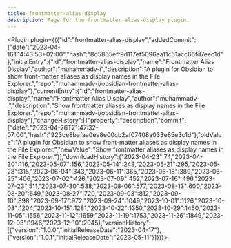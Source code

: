 ---
title: frontmatter-alias-display
description: Page for the frontmatter-alias-display plugin.
---


<Plugin plugin={({"id":"frontmatter-alias-display","addedCommit":{"date":"2023-04-16T14:43:53+02:00","hash":"8d5865eff9d117ef5096ea11c51acc66fd7eec1d"},"initialEntry":{"id":"frontmatter-alias-display","name":"Frontmatter Alias Display","author":"muhammadv-i","description":"A plugin for Obsidian to show front-matter aliases as display names in the File Explorer.","repo":"muhammadv-i/obsidian-frontmatter-alias-display"},"currentEntry":{"id":"frontmatter-alias-display","name":"Frontmatter Alias Display","author":"muhammadv-i","description":"Show frontmatter aliases as display names in the File Explorer.","repo":"muhammadv-i/obsidian-frontmatter-alias-display"},"changeHistory":[{"property":"description","commit":{"date":"2023-04-26T21:47:32-07:00","hash":"923ce8bafaa0ea8e00cb2af07408a033e85e3c1d"},"oldValue":"A plugin for Obsidian to show front-matter aliases as display names in the File Explorer.","newValue":"Show frontmatter aliases as display names in the File Explorer."}],"downloadHistory":{"2023-04-23":74,"2023-04-30":116,"2023-05-07":156,"2023-05-14":243,"2023-05-21":295,"2023-05-28":315,"2023-06-04":343,"2023-06-11":365,"2023-06-18":389,"2023-06-25":406,"2023-07-02":426,"2023-07-09":452,"2023-07-16":496,"2023-07-23":511,"2023-07-30":538,"2023-08-06":577,"2023-08-13":600,"2023-08-20":649,"2023-08-27":720,"2023-09-03":812,"2023-09-10":898,"2023-09-17":972,"2023-09-24":1049,"2023-10-01":1126,"2023-10-08":1204,"2023-10-15":1281,"2023-10-22":1350,"2023-10-29":1450,"2023-11-05":1556,"2023-11-12":1659,"2023-11-19":1753,"2023-11-26":1849,"2023-12-03":1946,"2023-12-10":2045},"versionHistory":[{"version":"1.0.0","initialReleaseDate":"2023-04-17"},{"version":"1.0.1","initialReleaseDate":"2023-05-11"}]})}></Plugin>